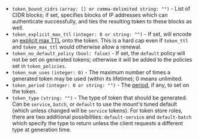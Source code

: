 - `token_bound_cidrs` `(array: [] or comma-delimited string: "")` - List of
  CIDR blocks; if set, specifies blocks of IP addresses which can authenticate
  successfully, and ties the resulting token to these blocks as well.
- `token_explicit_max_ttl` `(integer: 0 or string: "")` - If set, will encode
  an [explicit max
  TTL](/docs/concepts/tokens#token-time-to-live-periodic-tokens-and-explicit-max-ttls)
  onto the token. This is a hard cap even if `token_ttl` and `token_max_ttl`
  would otherwise allow a renewal.
- `token_no_default_policy` `(bool: false)` - If set, the `default` policy will
  not be set on generated tokens; otherwise it will be added to the policies set
  in `token_policies`.
- `token_num_uses` `(integer: 0)` - The maximum number of times a generated
  token may be used (within its lifetime); 0 means unlimited.
- `token_period` `(integer: 0 or string: "")` - The
  [period](/docs/concepts/tokens#token-time-to-live-periodic-tokens-and-explicit-max-ttls),
  if any, to set on the token.
- `token_type` `(string: "")` - The type of token that should be generated. Can
  be `service`, `batch`, or `default` to use the mount's tuned default (which
  unless changed will be `service` tokens). For token store roles, there are two
  additional possibilities: `default-service` and `default-batch` which specify
  the type to return unless the client requests a different type at generation
  time.
